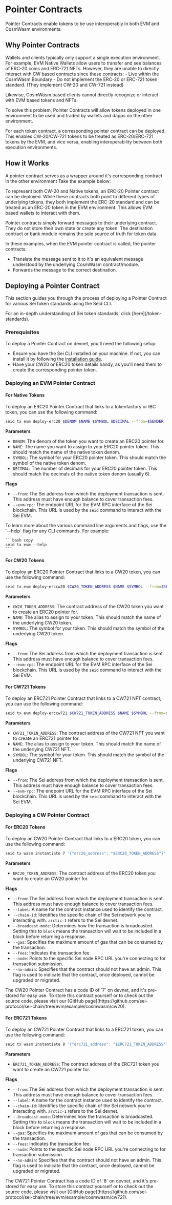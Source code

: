 
# Pointer Contracts

Pointer Contracts enable tokens to be use interoperably in both EVM and CosmWasm environments.

## Why Pointer Contracts

<ImageWithCaption img={PointerContractsWithout} alt="Without Pointer Contracts" caption="A world without pointer contracts"/>
Wallets and clients typically only support a single execution environment. For example, EVM Native Wallets allow users to transfer and see balances of ERC-20 coins and ERC-721 NFTs.
However, they are unable to directly interact with CW based contracts since these contracts:
- Live within the CosmWasm Boundary
- Do not implement the ERC-20 or ERC-721 token standard. (They implement CW-20 and CW-721 instead)

Likewise, CosmWasm based clients cannot directly recognize or interact with EVM based tokens and NFTs.

To solve this problem, Pointer Contracts will allow tokens deployed in one environment to be used and traded by wallets and dapps on the other environment.
<ImageWithCaption img={PointerContractsWith} alt="Without Pointer Contracts" caption="With pointer contracts, all tokens can be accessed by wallets of either environment"/>

For each token contract, a corresponding pointer contract can be deployed.
This enables CW-20/CW-721 tokens to be treated as ERC-20/ERC-721 tokens by the EVM, and vice versa, enabling interoperability between both execution environments.


## How it Works
A pointer contract serves as a wrapper around it's corresponding contract in the other environment
Take the example below:
<ImageWithCaption img={HowItWorks} alt="How it works" caption="EVM Pointer contracts for CW-20 tokens and Native tokens"/>

To represent both CW-20 and Native tokens, an ERC-20 Pointer contract can be deployed.
While these contracts both point to different types of underlying tokens, they both implement the ERC-20 standard and can be treated as an ERC-20 token in the EVM environment.
This allows EVM based wallets to interact with them.

Pointer contracts simply forward messages to their underlying contract. They do not store their own state or create any token. 
The destination contract or bank module remains the sole source of truth for token data.

In these examples, when the EVM pointer contract is called, the pointer contracts:
- Translate the message sent to it to it's an equivalent message understood by the underlying CosmWasm contract/module.
- Forwards the message to the correct destination.

## Deploying a Pointer Contract

This section guides you through the process of deploying a Pointer Contract for various Sei token standards using the Seid CLI.

<Callout type="info">
  For an in-depth understanding of Sei token standards, click
  [here](/token-standards).
</Callout>

### Prerequisites

To deploy a Pointer Contract on devnet, you'll need the following setup:

- Ensure you have the Sei CLI installed on your machine. If not, you can install it by following the [installation guide](/quickstart/installing-seid.mdx).
- Have your CW20 or ERC20 token details handy, as you'll need them to create the corresponding pointer token.

### Deploying an EVM Pointer Contract

#### For Native Tokens

To deploy an ERC20 Pointer Contract that links to a tokenfactory or IBC token, you can use the following command:

```bash copy
seid tx evm deploy-erc20 $DENOM $NAME $SYMBOL $DECIMAL --from=$SENDER --evm-rpc=https://evm-rpc.arctic-1.seinetwork.io/
```

**Parameters**

- `DENOM`: The denom of the token you want to create an ERC20 pointer for.
- `NAME`: The name you want to assign to your ERC20 pointer token. This should match the name of the native token denom.
- `SYMBOL`: The symbol for your ERC20 pointer token. This should match the symbol of the native token denom.
- `DECIMAL`: The number of decimals for your ERC20 pointer token. This should match the decimals of the native token denom (usually 6).

**Flags**

- `--from`: The Sei address from which the deployment transaction is sent. This address must have enough balance to cover transaction fees.
- `--evm-rpc`: The endpoint URL for the EVM RPC interface of the Sei blockchain. This URL is used by the `seid` command to interact with the Sei EVM.

<Callout type="info">
  To learn more about the various command line arguments and flags, use the
  `--help` flag for any CLI commands. For example:

    ```bash copy
    seid tx evm --help
    ```

</Callout>

#### For CW20 Tokens

To deploy an ERC20 Pointer Contract that links to a CW20 token, you can use the following command:

```bash copy
seid tx evm deploy-erccw20 $CW20_TOKEN_ADDRESS $NAME $SYMBOL --from=$SENDER --evm-rpc=https://evm-rpc.arctic-1.seinetwork.io/
```

**Parameters**

- `CW20_TOKEN_ADDRESS`: The contract address of the CW20 token you want to create an ERC20 pointer for.
- `NAME`: The alias to assign to your token. This should match the name of the underlying CW20 token.
- `SYMBOL`: The symbol for your token. This should match the symbol of the underlying CW20 token.

**Flags**

- `--from`: The Sei address from which the deployment transaction is sent. This address must have enough balance to cover transaction fees.
- `--evm-rpc`: The endpoint URL for the EVM RPC interface of the Sei blockchain. This URL is used by the `seid` command to interact with the Sei EVM.

#### For CW721 Tokens

To deploy an ERC721 Pointer Contract that links to a CW721 NFT contract, you can use the following command:

```bash copy
seid tx evm deploy-erccw721 $CW721_TOKEN_ADDRESS $NAME $SYMBOL --from=$SENDER --evm-rpc=https://evm-rpc.arctic-1.seinetwork.io/
```

**Parameters**

- `CW721_TOKEN_ADDRESS`: The contract address of the CW721 NFT you want to create an ERC721 pointer for.
- `NAME`: The alias to assign to your token. This should match the name of the underlying CW721 NFT.
- `SYMBOL`: The symbol for your token. This should match the symbol of the underlying CW721 NFT.

**Flags**

- `--from`: The Sei address from which the deployment transaction is sent. This address must have enough balance to cover transaction fees.
- `--evm-rpc`: The endpoint URL for the EVM RPC interface of the Sei blockchain. This URL is used by the `seid` command to interact with the Sei EVM.

### Deploying a CW Pointer Contract

#### For ERC20 Tokens

To deploy an CW20 Pointer Contract that links to a ERC20 token, you can use the following command:

```bash copy
seid tx wasm instantiate 7 '{"erc20_address": "$ERC20_TOKEN_ADDRESS"}' --from=$SENDER --label=$LABEL --chain-id=arctic-1 --broadcast-mode=block --gas=250000 --fees=25000usei --node=https://rpc-arctic-1.sei-apis.com/ --no-admin
```

**Parameters**

- `ERC20_TOKEN_ADDRESS`: The contract address of the ERC20 token you want to create an CW20 pointer for.

**Flags**

- `--from`: The Sei address from which the deployment transaction is sent. This address must have enough balance to cover transaction fees.
- `--label`: A name for the contract instance used to identify the contract.
- `--chain-id`: Identifies the specific chain of the Sei network you're interacting with. `arctic-1` refers to the Sei devnet.
- `--broadcast-mode`: Determines how the transaction is broadcasted. Setting this to `block` means the transaction will wait to be included in a block before returning a response.
- `--gas`: Specifies the maximum amount of gas that can be consumed by the transaction.
- `--fees`: Indicates the transaction fee.
- `--node`: Points to the specific Sei node RPC URL you're connecting to for transaction submission.
- `--no-admin`: Specifies that the contract should not have an admin. This flag is used to indicate that the contract, once deployed, cannot be upgraded or migrated.

<Callout type="info">
  The CW20 Pointer Contract has a code ID of `7` on devnet, and it's pre-stored
  for easy use. To store this contract yourself or to check out the source code,
  please visit our [GitHub
  page](https://github.com/sei-protocol/sei-chain/tree/evm/example/cosmwasm/cw20).
</Callout>

#### For ERC721 Tokens

To deploy an CW721 Pointer Contract that links to a ERC721 token, you can use the following command:

```bash copy
seid tx wasm instantiate 8 '{"erc721_address": "$ERC721_TOKEN_ADDRESS"}' --from=$SENDER --label=$LABEL --chain-id=arctic-1 --broadcast-mode=block --gas=250000 --fees=25000usei --node=https://rpc-arctic-1.sei-apis.com/ --no-admin
```

**Parameters**

- `ERC721_TOKEN_ADDRESS`: The contract address of the ERC721 token you want to create an CW721 pointer for.

**Flags**

- `--from`: The Sei address from which the deployment transaction is sent. This address must have enough balance to cover transaction fees.
- `--label`: A name for the contract instance used to identify the contract.
- `--chain-id`: Identifies the specific chain of the Sei network you're interacting with. `arctic-1` refers to the Sei devnet.
- `--broadcast-mode`: Determines how the transaction is broadcasted. Setting this to `block` means the transaction will wait to be included in a block before returning a response.
- `--gas`: Specifies the maximum amount of gas that can be consumed by the transaction.
- `--fees`: Indicates the transaction fee.
- `--node`: Points to the specific Sei node RPC URL you're connecting to for transaction submission.
- `--no-admin`: Specifies that the contract should not have an admin. This flag is used to indicate that the contract, once deployed, cannot be upgraded or migrated.

<Callout type="info">
  The CW721 Pointer Contract has a code ID of `8` on devnet, and it's pre-stored
  for easy use. To store this contract yourself or to check out the source code,
  please visit our [GitHub
  page](https://github.com/sei-protocol/sei-chain/tree/evm/example/cosmwasm/cw721).
</Callout>
